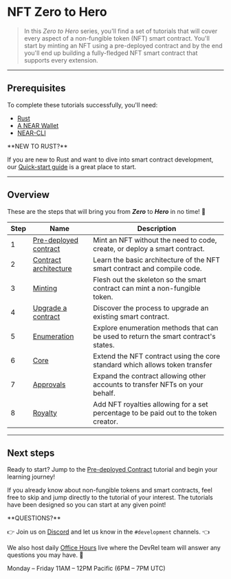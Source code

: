 # NFT Zero to Hero

> In this _Zero to Hero_ series, you'll find a set of tutorials that will cover every aspect of a non-fungible token (NFT) smart contract.
> You'll start by minting an NFT using a pre-deployed contract and by the end you'll end up building a fully-fledged NFT smart contract that supports every extension.

---

## Prerequisites

To complete these tutorials successfully, you'll need:

- [Rust](/docs/develop/contracts/rust/intro#installing-the-rust-toolchain)
- [A NEAR Wallet](#near-account)
- [NEAR-CLI](/docs/tools/near-cli#setup)

<Info>
**NEW TO RUST?**

If you are new to Rust and want to dive into smart contract development, our [Quick-start guide](/docs/develop/contracts/rust/intro) is a great place to start.
</Info>

---

## Overview

These are the steps that will bring you from **_Zero_** to **_Hero_** in no time! 💪

<Table><thead><tr><th>Step</th><th>Name</th><th>Description</th></tr></thead><tbody><tr><td>1</td><td><a href="/docs/tutorials/contracts/nfts/predeployed-contract">Pre-deployed contract</a></td><td>Mint an NFT without the need to code, create, or deploy a smart contract.</td></tr><tr><td>2</td><td><a href="/docs/tutorials/contracts/nfts/skeleton">Contract architecture</a></td><td>Learn the basic architecture of the NFT smart contract and compile code.</td></tr><tr><td>3</td><td><a href="/docs/tutorials/contracts/nfts/minting">Minting</a></td><td>Flesh out the skeleton so the smart contract can mint a non-fungible token.</td></tr><tr><td>4</td><td><a href="/docs/tutorials/contracts/nfts/upgrade-contract">Upgrade a contract</a></td><td>Discover the process to upgrade an existing smart contract.</td></tr><tr><td>5</td><td><a href="/docs/tutorials/contracts/nfts/enumeration">Enumeration</a></td><td>Explore enumeration methods that can be used to return the smart contract's states.</td></tr><tr><td>6</td><td><a href="/docs/tutorials/contracts/nfts/core">Core</a></td><td>Extend the NFT contract using the core standard which allows token transfer</td></tr><tr><td>7</td><td><a href="/docs/tutorials/contracts/nfts/approvals">Approvals</a></td><td>Expand the contract allowing other accounts to transfer NFTs on your behalf.</td></tr><tr><td>8</td><td><a href="/docs/tutorials/contracts/nfts/royalty">Royalty</a></td><td>Add NFT royalties allowing for a set percentage to be paid out to the token creator.</td></tr></tbody></Table>

---

## Next steps

Ready to start? Jump to the [Pre-deployed Contract](/docs/tutorials/contracts/nfts/predeployed-contract) tutorial and begin your learning journey!

If you already know about non-fungible tokens and smart contracts, feel free to skip and jump directly to the tutorial of your interest. The tutorials have been designed so you can start at any given point!

<Info>
**QUESTIONS?**

👉  Join us on [Discord](https://near.chat/) and let us know in the `#development` channels. 👈

We also host daily [Office Hours](https://near.org/office-hours/) live where the DevRel team will answer any questions you may have. 🤔

Monday – Friday 11AM – 12PM Pacific (6PM – 7PM UTC)
</Info>
